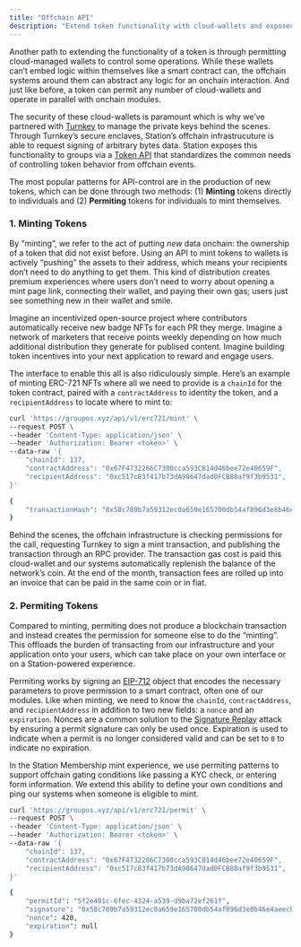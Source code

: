 ```yaml
---
title: "Offchain API"
description: "Extend token functionality with cloud-wallets and exposed API interface."
---
```


Another path to extending the functionality of a token is through permitting cloud-managed wallets
to control some operations. While these wallets can’t embed logic within themselves like a smart
contract can, the offchain systems around them can abstract any logic for an onchain interaction.
And just like before, a token can permit any number of cloud-wallets and operate in parallel with
onchain modules.

The security of these cloud-wallets is paramount which is why we’ve partnered with [Turnkey](https://turnkey.io/)
to manage the private keys behind the scenes. Through Turnkey’s secure enclaves, Station’s offchain
infrastrucuture is able to request signing of arbitrary bytes data. Station exposes this functionality
to groups via a [Token API](/api/v1/intro) that standardizes the
common needs of controlling token behavior from offchain events.

The most popular patterns for API-control are in the production of new tokens, which can be done
through two methods: (1) **Minting** tokens directly to individuals and (2) **Permiting** tokens for
individuals to mint themselves.

### 1. Minting Tokens

By “minting”, we refer to the act of putting _new_ data onchain: the ownership of a token that did not
exist before. Using an API to mint tokens to wallets is actively “pushing” the assets to their address,
which means your recipients don’t need to do anything to get them. This kind of distribution creates
premium experiences where users don’t need to worry about opening a mint page link, connecting their
wallet, and paying their own gas; users just see something new in their wallet and smile.

Imagine an incentivized open-source project where contributors automatically receive new badge NFTs for
each PR they merge. Imagine a network of marketers that receive points weekly depending on how much
additional distribution they generate for publised content. Imagine building token incentives into your
next application to reward and engage users.

The interface to enable this all is also ridiculously simple. Here’s an example of minting ERC-721 NFTs
where all we need to provide is a `chainId` for the token contract, paired with a `contractAddress` to
identity the token, and a `recipientAddress` to locate where to mint to:

<CodeGroup>

```bash Request
curl 'https://groupos.xyz/api/v1/erc721/mint' \
--request POST \
--header 'Content-Type: application/json' \
--header 'Authorization: Bearer <token>' \
--data-raw '{
    "chainId": 137,
    "contractAddress": "0x67F4732266C7300cca593C814d46bee72e40659F",
    "recipientAddress": "0xc517c83f417b73dA98647dad0FCB80af9f3b9531",
}'
```

```bash Response
{
	"transactionHash": "0x58c789b7a59312ec0a659e165700db54af896d3e8b46e4aeecb33b32b88157c9"
}
```

</CodeGroup>

Behind the scenes, the offchain infrastructure is checking permissions for the call, requesting Turnkey
to sign a mint transaction, and publishing the transaction through an RPC provider. The transaction gas
cost is paid this cloud-wallet and our systems automatically replenish the balance of the network’s coin.
At the end of the month, transaction fees are rolled up into an invoice that can be paid in the same coin
or in fiat.

### 2. Permiting Tokens

Compared to minting, permiting does not produce a blockchain transaction and instead creates the permission
for someone else to do the “minting”. This offloads the burden of transacting from our infrastructure and
your application onto your users, which can take place on your own interface or on a Station-powered
experience.

Permiting works by signing an [EIP-712](https://eips.ethereum.org/EIPS/eip-712) object that encodes the
necessary parameters to prove permission to a smart contract, often one of our modules. Like when minting,
we need to know the `chainId`, `contractAddress`, and `recipientAddress` in addition to two new fields: a
`nonce` and an `expiration`. Nonces are a common solution to the [Signature Replay](https://solidity-by-example.org/hacks/signature-replay/)
attack by ensuring a permit signature can only be used once. Expiration is used to indicate when a permit
is no longer considered valid and can be set to `0` to indicate no expiration.

In the Station Membership mint experience, we use permiting patterns to support offchain gating conditions
like passing a KYC check, or entering form information. We extend this ability to define your own conditions
and ping our systems when someone is eligible to mint.

<CodeGroup>

```bash Request
curl 'https://groupos.xyz/api/v1/erc721/permit' \
--request POST \
--header 'Content-Type: application/json' \
--header 'Authorization: Bearer <token>' \
--data-raw '{
    "chainId": 137,
    "contractAddress": "0x67F4732266C7300cca593C814d46bee72e40659F",
    "recipientAddress": "0xc517c83f417b73dA98647dad0FCB80af9f3b9531",
}'
```

```bash Response
{
	"permitId": "5f2e491c-6fec-4324-a539-d9ba72ef261f",
	"signature": "0x58c789b7a59312ec0a659e165700db54af896d3e8b46e4aeecb33b32b88157c9"
	"nonce": 420,
	"expiration": null
}
```

</CodeGroup>
